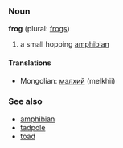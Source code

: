 ===Noun===
'''frog''' (plural: [[frogs]])

# a small hopping [[amphibian]]

====Translations====
*Mongolian: [[мэлхий]] (melkhii)

===See also===
*[[amphibian]]
*[[tadpole]]
*[[toad]]